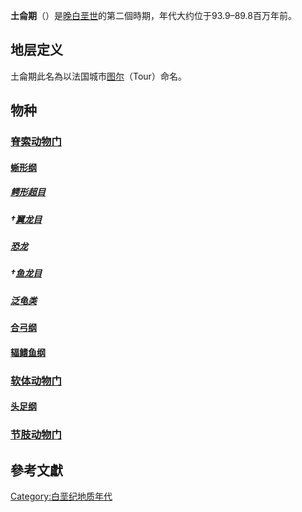 {{Unreferenced|time=2020-03-04T00:33:34+00:00}}
{{Cretaceous graphical timeline}}
'''土侖期'''（{{lang-en|Turonian}}）是[[晚白垩世|晚白垩世]]的第二個時期，年代大约位于93.9–89.8百万年前。
== 地层定义 ==
土侖期此名為以法国城市[[图尔|图尔]]（Tour）命名。
== 物种 ==
{{动态列表}}
=== [[脊索动物门|脊索动物门]] ===
==== [[蜥形纲|蜥形纲]] ====
===== [[鳄形超目|鳄形超目]] =====
===== †[[翼龙目|翼龙目]] =====
===== [[恐龙|恐龙]] =====
===== †[[鱼龙目|鱼龙目]] =====
===== [[泛龟类|泛龟类]] =====
==== [[合弓纲|合弓纲]] ====
==== [[辐鳍鱼纲|辐鳍鱼纲]] ====
=== [[软体动物门|软体动物门]] ===
==== [[头足纲|头足纲]] ====
=== [[节肢动物门|节肢动物门]] ===
==參考文獻==
{{Reflist|refs=}}
{{Geology-stub}}
[[Category:白垩纪地质年代|Category:白垩纪地质年代]]